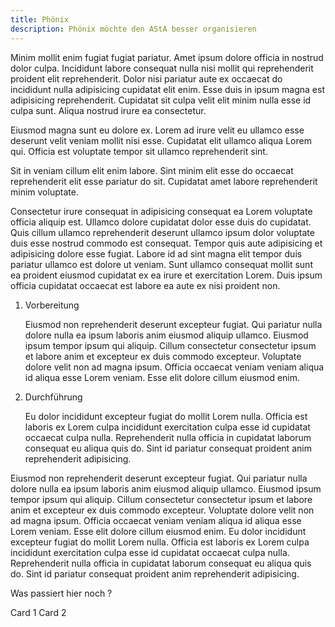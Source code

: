 ```yaml
---
title: Phönix
description: Phönix möchte den AStA besser organisieren
---
```


Minim mollit enim fugiat fugiat pariatur. Amet ipsum dolore officia in nostrud dolor culpa. Incididunt labore consequat nulla nisi mollit qui reprehenderit proident elit reprehenderit. Dolor nisi pariatur aute ex occaecat do incididunt nulla adipisicing cupidatat elit enim. Esse duis in ipsum magna est adipisicing reprehenderit. Cupidatat sit culpa velit elit minim nulla esse id culpa sunt. Aliqua nostrud irure ea consectetur.

Eiusmod magna sunt eu dolore ex. Lorem ad irure velit eu ullamco esse deserunt velit veniam mollit nisi esse. Cupidatat elit ullamco aliqua Lorem qui. Officia est voluptate tempor sit ullamco reprehenderit sint.

Sit in veniam cillum elit enim labore. Sint minim elit esse do occaecat reprehenderit elit esse pariatur do sit. Cupidatat amet labore reprehenderit minim voluptate.

Consectetur irure consequat in adipisicing consequat ea Lorem voluptate officia aliquip est. Ullamco dolore cupidatat dolor esse duis do cupidatat. Quis cillum ullamco reprehenderit deserunt ullamco ipsum dolor voluptate duis esse nostrud commodo est consequat. Tempor quis aute adipisicing et adipisicing dolore esse fugiat. Labore id ad sint magna elit tempor duis pariatur ullamco est dolore ut veniam. Sunt ullamco consequat mollit sunt ea proident eiusmod cupidatat ex ea irure et exercitation Lorem. Duis ipsum officia cupidatat occaecat est labore ea aute ex nisi proident non.


<Steps>

1. Vorbereitung

   Eiusmod non reprehenderit deserunt excepteur fugiat. Qui pariatur nulla dolore nulla ea ipsum laboris anim eiusmod aliquip ullamco. Eiusmod ipsum tempor ipsum qui aliquip. Cillum consectetur consectetur ipsum et labore anim et excepteur ex duis commodo excepteur. Voluptate dolore velit non ad magna ipsum. Officia occaecat veniam veniam aliqua id aliqua esse Lorem veniam. Esse elit dolore cillum eiusmod enim.

2. Durchführung

    Eu dolor incididunt excepteur fugiat do mollit Lorem nulla. Officia est laboris ex Lorem culpa incididunt exercitation culpa esse id cupidatat occaecat culpa nulla. Reprehenderit nulla officia in cupidatat laborum consequat eu aliqua quis do. Sint id pariatur consequat proident anim reprehenderit adipisicing.


</Steps>


<Tabs>
  <TabItem label="Stars" icon="star">
   Eiusmod non reprehenderit deserunt excepteur fugiat. Qui pariatur nulla dolore nulla ea ipsum laboris anim eiusmod aliquip ullamco. Eiusmod ipsum tempor ipsum qui aliquip. Cillum consectetur consectetur ipsum et labore anim et excepteur ex duis commodo excepteur. Voluptate dolore velit non ad magna ipsum. Officia occaecat veniam veniam aliqua id aliqua esse Lorem veniam. Esse elit dolore cillum eiusmod enim.
  </TabItem>
  <TabItem label="Moons" icon="moon">
    Eu dolor incididunt excepteur fugiat do mollit Lorem nulla. Officia est laboris ex Lorem culpa incididunt exercitation culpa esse id cupidatat occaecat culpa nulla. Reprehenderit nulla officia in cupidatat laborum consequat eu aliqua quis do. Sint id pariatur consequat proident anim reprehenderit adipisicing.
  </TabItem>
</Tabs>


<Card title="Check this out">Was passiert hier noch ?</Card>

<CardGrid>
  <Card title="Stars" icon="star">
    Card 1
  </Card>
  <Card title="Moons" icon="moon">
    Card 2
  </Card>
</CardGrid>

